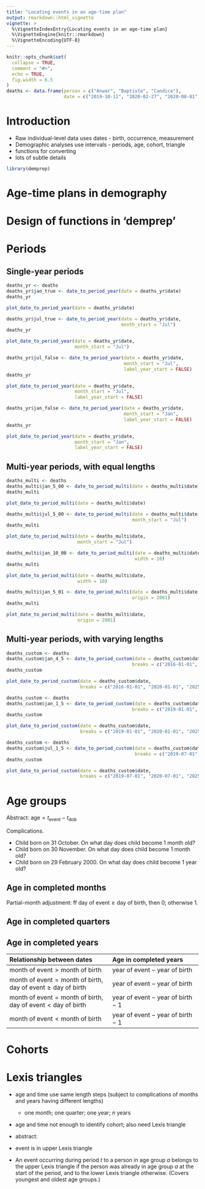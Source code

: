 ```yaml
---
title: "Locating events in an age-time plan"
output: rmarkdown::html_vignette
vignette: >
  %\VignetteIndexEntry{Locating events in an age-time plan}
  %\VignetteEngine{knitr::rmarkdown}
  %\VignetteEncoding{UTF-8}
---
```


```r
knitr::opts_chunk$set(
  collapse = TRUE,
  comment = "#>",
  echo = TRUE,
  fig.width = 6.5
)
deaths <- data.frame(person = c("Anwar", "Baptiste", "Candice"),
                     date = c("2019-10-11", "2020-02-27", "2020-08-01"))
```

# Introduction

- Raw individual-level data uses dates - birth, occurrence, measurement
- Demographic analyses use intervals - periods, age, cohort, triangle
- functions for converting
- lots of subtle details

```r
library(demprep)
```


# Age-time plans in demography


# Design of functions in 'demprep'


# Periods

## Single-year periods

```r
deaths_yr <- deaths
deaths_yr$jan_true <- date_to_period_year(date = deaths_yr$date)
deaths_yr
```

```r
plot_date_to_period_year(date = deaths_yr$date)
```


```r
deaths_yr$jul_true <- date_to_period_year(date = deaths_yr$date,
                                          month_start = "Jul")
deaths_yr
```

```r
plot_date_to_period_year(date = deaths_yr$date,
                         month_start = "Jul")
```


```r
deaths_yr$jul_false <- date_to_period_year(date = deaths_yr$date,
                                           month_start = "Jul",
                                           label_year_start = FALSE)
deaths_yr
```

```r
plot_date_to_period_year(date = deaths_yr$date,
                         month_start = "Jul",
                         label_year_start = FALSE)
```



```r
deaths_yr$jan_false <- date_to_period_year(date = deaths_yr$date,
                                           month_start = "Jan",
                                           label_year_start = FALSE)
deaths_yr
```

```r
plot_date_to_period_year(date = deaths_yr$date,
                         month_start = "Jan",
                         label_year_start = FALSE)
```


## Multi-year periods, with equal lengths


```r
deaths_multi <- deaths
deaths_multi$jan_5_00 <- date_to_period_multi(date = deaths_multi$date)
deaths_multi
```

```r
plot_date_to_period_multi(date = deaths_multi$date)
```


```r
deaths_multi$jul_5_00 <- date_to_period_multi(date = deaths_multi$date,
                                              month_start = "Jul")
deaths_multi
```

```r
plot_date_to_period_multi(date = deaths_multi$date,
                          month_start = "Jul")
```



```r
deaths_multi$jan_10_00 <- date_to_period_multi(date = deaths_multi$date,
                                               width = 10)
deaths_multi
```

```r
plot_date_to_period_multi(date = deaths_multi$date,
                          width = 10)
```





```r
deaths_multi$jan_5_01 <- date_to_period_multi(date = deaths_multi$date,
                                              origin = 2001)
deaths_multi
```

```r
plot_date_to_period_multi(date = deaths_multi$date,
                          origin = 2001)
```


## Multi-year periods, with varying lengths


```r
deaths_custom <- deaths
deaths_custom$jan_4_5 <- date_to_period_custom(date = deaths_custom$date,
                                              breaks = c("2016-01-01", "2020-01-01", "2025-01-01"))
deaths_custom
```

```r
plot_date_to_period_custom(date = deaths_custom$date,
                           breaks = c("2016-01-01", "2020-01-01", "2025-01-01"))
```


```r
deaths_custom <- deaths
deaths_custom$jan_1_5 <- date_to_period_custom(date = deaths_custom$date,
                                              breaks = c("2019-01-01", "2020-01-01", "2025-01-01"))
deaths_custom
```

```r
plot_date_to_period_custom(date = deaths_custom$date,
                           breaks = c("2019-01-01", "2020-01-01", "2025-01-01"))
```


```r
deaths_custom <- deaths
deaths_custom$jul_1_5 <- date_to_period_custom(date = deaths_custom$date,
                                               breaks = c("2019-07-01", "2020-07-01", "2025-07-01"))
deaths_custom
```

```r
plot_date_to_period_custom(date = deaths_custom$date,
                           breaks = c("2019-07-01", "2020-07-01", "2025-07-01"))
```

# Age groups

Abstract: $\text{age} = t_{\text{event}} - t_{\text{dob}}$

Complications. 

- Child born on 31 October. On what day does child become 1 month old? 
- Child born on 30 November. On what day does child become 1 month old?
- Child born on 29 February 2000. On what day does child become 1 year old?

## Age in completed months

\begin{equation}
    \begin{split}
  \text{age in completed months} & = 12 \times (\text{year of event} - \text{year of birth}) \\
  & \quad + \text{month of event} - \text{month of birth} \\
  & \quad - \text{partial-month adjustment}
    \end{split}
\end{equation}

Partial-month adjustment: ff $\text{day of event} \ge \text{day of birth}$, then 0; otherwise 1.


## Age in completed quarters

\begin{equation}
  \text{age in completed quarters} = \text{floor}(\text{age in completed months} / 3)
\end{equation}


## Age in completed years

\begin{equation}
  \text{age in completed quarters} = \text{floor}(\text{age in completed months} / 12)
\end{equation}

  
| Relationship between dates | Age in completed years |
|:---------------------------|:-----------------------|
| $\text{month of event} > \text{month of birth}$ | $\text{year of event} - \text{year of birth}$ |
| $\text{month of event} = \text{month of birth}$, $\text{day of event} \ge \text{day of birth}$ | $\text{year of event} - \text{year of birth}$ |
| $\text{month of event} = \text{month of birth}$, $\text{day of event} \lt \text{day of birth}$ | $\text{year of event} - \text{year of birth} - 1$ |
| $\text{month of event} < \text{month of birth}$ | $\text{year of event} - \text{year of birth} - 1$ |

 

# Cohorts


# Lexis triangles

- age and time use same length steps (subject to complications of months and years having different lengths)
    - one month; one quarter; one year; $n$ years
- age and time not enough to identify cohort; also need Lexis triangle
- abstract: 
- event is in upper Lexis triangle
    
- An event occurring during period $t$ to a person in age group $a$ belongs to the upper Lexis triangle if the person was already in age group $a$ at the start of the period, and to the lower Lexis triangle otherwise. (Covers youngest and oldest age groups.)










